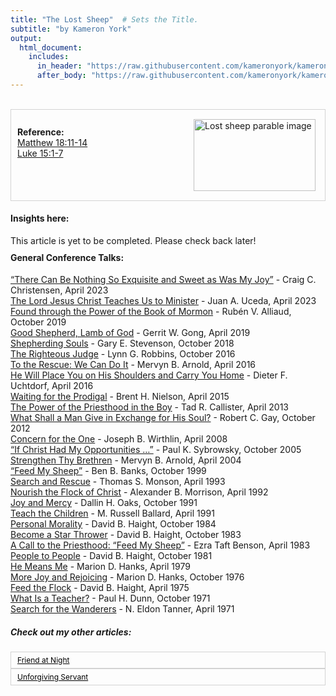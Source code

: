 ```yaml
---
title: "The Lost Sheep"  # Sets the Title.
subtitle: "by Kameron York"
output:
  html_document:
    includes:
      in_header: "https://raw.githubusercontent.com/kameronyork/kameronyork.github.io/main/parables/headers/lost-sheep-header.html"
      after_body: "https://raw.githubusercontent.com/kameronyork/kameronyork.github.io/main/parables/footer.html"
---
```

<br>
<div style="border: 1px solid lightgray; padding: 10px; overflow: hidden;">
<img src="https://raw.githubusercontent.com/kameronyork/kameronyork.github.io/main/docs/assets/lost-sheep.jpg" alt="Lost sheep parable image" style="float: right; width: 195px; height: 115px; padding: 5px;">
<br>
<h4 style="text-align: left; margin: 0;">Reference:</h4>
<p style="text-align: left; margin: 0;">
<a href="https://www.churchofjesuschrist.org/study/scriptures/nt/matt/18?lang=eng&id=11-14#p11" target="_blank">Matthew 18:11-14</a><br>
<a href="https://www.churchofjesuschrist.org/study/scriptures/nt/luke/15?lang=eng&id=1-7#p1" target="_blank">Luke 15:1-7</a>
</p>
</div>

#### Insights here:

This article is yet to be completed. Please check back later!


<div style="margin-top: -10px;">
#### General Conference Talks:
<a href="https://www.churchofjesuschrist.org/study/general-conference/2023/04/26christensen">“There Can Be Nothing So Exquisite and Sweet as Was My Joy”</a> - Craig C. Christensen, April 2023<br>
<a href="https://www.churchofjesuschrist.org/study/general-conference/2023/04/34uceda">The Lord Jesus Christ Teaches Us to Minister</a> - Juan A. Uceda, April 2023<br>
<a href="https://www.churchofjesuschrist.org/study/general-conference/2019/10/23alliaud">Found through the Power of the Book of Mormon</a> - Rubén V. Alliaud, October 2019<br>
<a href="https://www.churchofjesuschrist.org/study/general-conference/2019/04/53gong">Good Shepherd, Lamb of God</a> - Gerrit W. Gong, April 2019<br>
<a href="https://www.churchofjesuschrist.org/study/general-conference/2018/10/shepherding-souls">Shepherding Souls</a> - Gary E. Stevenson, October 2018<br>
<a href="https://www.churchofjesuschrist.org/study/general-conference/2016/10/the-righteous-judge">The Righteous Judge</a> - Lynn G. Robbins, October 2016<br>
<a href="https://www.churchofjesuschrist.org/study/general-conference/2016/04/to-the-rescue-we-can-do-it">To the Rescue: We Can Do It</a> - Mervyn B. Arnold, April 2016<br>
<a href="https://www.churchofjesuschrist.org/study/general-conference/2016/04/he-will-place-you-on-his-shoulders-and-carry-you-home">He Will Place You on His Shoulders and Carry You Home</a> - Dieter F. Uchtdorf, April 2016<br>
<a href="https://www.churchofjesuschrist.org/study/general-conference/2015/04/waiting-for-the-prodigal">Waiting for the Prodigal</a> - Brent H. Nielson, April 2015<br>
<a href="https://www.churchofjesuschrist.org/study/general-conference/2013/04/the-power-of-the-priesthood-in-the-boy">The Power of the Priesthood in the Boy</a> - Tad R. Callister, April 2013<br>
<a href="https://www.churchofjesuschrist.org/study/general-conference/2012/10/what-shall-a-man-give-in-exchange-for-his-soul">What Shall a Man Give in Exchange for His Soul?</a> - Robert C. Gay, October 2012<br>
<a href="https://www.churchofjesuschrist.org/study/general-conference/2008/04/concern-for-the-one">Concern for the One</a> - Joseph B. Wirthlin, April 2008<br>
<a href="https://www.churchofjesuschrist.org/study/general-conference/2005/10/if-christ-had-my-opportunities">“If Christ Had My Opportunities …”</a> - Paul K. Sybrowsky, October 2005<br>
<a href="https://www.churchofjesuschrist.org/study/general-conference/2004/04/strengthen-thy-brethren">Strengthen Thy Brethren</a> - Mervyn B. Arnold, April 2004<br>
<a href="https://www.churchofjesuschrist.org/study/general-conference/1999/10/feed-my-sheep">“Feed My Sheep”</a> - Ben B. Banks, October 1999<br>
<a href="https://www.churchofjesuschrist.org/study/general-conference/1993/04/search-and-rescue">Search and Rescue</a> - Thomas S. Monson, April 1993<br>
<a href="https://www.churchofjesuschrist.org/study/general-conference/1992/04/nourish-the-flock-of-christ">Nourish the Flock of Christ</a> - Alexander B. Morrison, April 1992<br>
<a href="https://www.churchofjesuschrist.org/study/general-conference/1991/10/joy-and-mercy">Joy and Mercy</a> - Dallin H. Oaks, October 1991<br>
<a href="https://www.churchofjesuschrist.org/study/general-conference/1991/04/teach-the-children">Teach the Children</a> - M. Russell Ballard, April 1991<br>
<a href="https://www.churchofjesuschrist.org/study/general-conference/1984/10/personal-morality">Personal Morality</a> - David B. Haight, October 1984<br>
<a href="https://www.churchofjesuschrist.org/study/general-conference/1983/10/become-a-star-thrower">Become a Star Thrower</a> - David B. Haight, October 1983<br>
<a href="https://www.churchofjesuschrist.org/study/general-conference/1983/04/a-call-to-the-priesthood-feed-my-sheep">A Call to the Priesthood: “Feed My Sheep”</a> - Ezra Taft Benson, April 1983<br>
<a href="https://www.churchofjesuschrist.org/study/general-conference/1981/10/people-to-people">People to People</a> - David B. Haight, October 1981<br>
<a href="https://www.churchofjesuschrist.org/study/general-conference/1979/04/he-means-me">He Means Me</a> - Marion D. Hanks, April 1979<br>
<a href="https://www.churchofjesuschrist.org/study/general-conference/1976/10/more-joy-and-rejoicing">More Joy and Rejoicing</a> - Marion D. Hanks, October 1976<br>
<a href="https://www.churchofjesuschrist.org/study/general-conference/1975/04/feed-the-flock">Feed the Flock</a> - David B. Haight, April 1975<br>
<a href="https://www.churchofjesuschrist.org/study/general-conference/1971/10/what-is-a-teacher">What Is a Teacher?</a> - Paul H. Dunn, October 1971<br>
<a href="https://www.churchofjesuschrist.org/study/general-conference/1971/04/search-for-the-wanderers">Search for the Wanderers</a> - N. Eldon Tanner, April 1971<br>




##### Check out my other articles:

<link rel="stylesheet" href="https://kameronyork.github.io/scripting/themify-icons/themify-icons.css">
<div class="container">
<div class="row">
<div class="col-12 text-md-left">
<nav class="pagination mt-3">
<a class="nav nav-prev" href="https://www.kameronyork.com/parables/friend-at-night.html" style="background-color: transparent; color: black; padding: 5px 10px; border: 1px solid lightgray; cursor: pointer; white-space: nowrap; font-size: 12px; display: flex; align-items: center;" 
onmouseover="this.style.backgroundColor='lightgray';" 
onmouseout="this.style.backgroundColor='transparent';" 
onmousedown="this.style.backgroundColor='gray';" 
onmouseup="this.style.backgroundColor='lightgray';">
<i class="ti-arrow-left mr-2"></i>
<span style="display: none;" class="d-md-inline-block">Friend at Night</span>
<span style="display: inline-block;" class="d-md-none">Friend at Night</span>
</a>
<a class="nav nav-next ml-3" href="https://www.kameronyork.com/parables/unforgiving-servant.html" style="background-color: transparent; color: black; padding: 5px 10px; border: 1px solid lightgray; cursor: pointer; white-space: nowrap; font-size: 12px; display: flex; align-items: center;" 
onmouseover="this.style.backgroundColor='lightgray';" 
onmouseout="this.style.backgroundColor='transparent';" 
onmousedown="this.style.backgroundColor='gray';" 
onmouseup="this.style.backgroundColor='lightgray';">
<span style="display: none;" class="d-md-inline-block">Unforgiving Servant</span>
<span style="display: inline-block;" class="d-md-none">Unforgiving Servant</span>
<i class="ti-arrow-right ml-2"></i>
</a>
</nav>
</div>
</div>
</div>